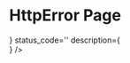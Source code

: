

<Meta title="Templates/HttpError" component={HttpError} />

# HttpError Page

<ArgsTable of={HttpError} />

<Canvas>
    <Story name='Default'>
        <HttpError 
            status={<div class='box' />}       
            status_code=''
            description={<div class='box' />}
         />
    </Story>
</Canvas>